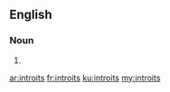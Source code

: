 ==English==

===Noun===
{{head|en|plural}}

# {{plural of|introit|lang=en}}

[[ar:introits]]
[[fr:introits]]
[[ku:introits]]
[[my:introits]]